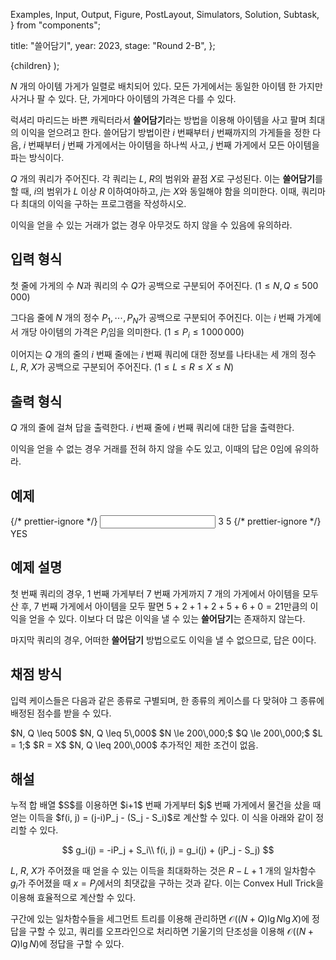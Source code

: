   Examples,
  Input,
  Output,
  Figure,
  PostLayout,
  Simulators,
  Solution,
  Subtask,
} from "components";

  title: "쓸어담기",
  year: 2023,
  stage: "Round 2-B",
};

  <PostLayout meta={meta}>{children}</PostLayout>
);

$N$ 개의 아이템 가게가 일렬로 배치되어 있다.
모든 가게에서는 동일한 아이템 한 가지만 사거나 팔 수 있다.
단, 가게마다 아이템의 가격은 다를 수 있다.

<div style={{ display: "flex" }}>
  <Figure
    src="/2023/16-1.7ac09d2d43cf272c.png"
    width={250}
  />
</div>

럭셔리 마리드는 바쁜 캐릭터라서 **쓸어담기**라는 방법을 이용해
아이템을 사고 팔며 최대의 이익을 얻으려고 한다.
쓸어담기 방법이란 $i$ 번째부터 $j$ 번째까지의 가게들을 정한 다음,
$i$ 번째부터 $j$ 번째 가게에서는 아이템을 하나씩 사고,
$j$ 번째 가게에서 모든 아이템을 파는 방식이다.

$Q$ 개의 쿼리가 주어진다.
각 쿼리는 $L$, $R$의 범위와 끝점 $X$로 구성된다.
이는 **쓸어담기**를 할 때, $i$의 범위가 $L$ 이상 $R$ 이하여아하고,
$j$는 $X$와 동일해야 함을 의미한다.
이때, 쿼리마다 최대의 이익을 구하는 프로그램을 작성하시오.

이익을 얻을 수 있는 거래가 없는 경우 아무것도 하지 않을 수 있음에 유의하라.


## 입력 형식

첫 줄에 가게의 수 $N$과 쿼리의 수 $Q$가 공백으로 구분되어 주어진다.
($1 \leq N, Q \leq 500\,000$)

그다음 줄에 $N$ 개의 정수 $P_1, \cdots, P_N$가 공백으로 구분되어 주어진다.
이는 $i$ 번째 가게에서 개당 아이템의 가격은 $P_i$임을 의미한다.
($1 \le P_i \le 1\,000\,000$)

이어지는 $Q$ 개의 줄의 $i$ 번째 줄에는
$i$ 번째 쿼리에 대한 정보를 나타내는
세 개의 정수 $L$, $R$, $X$가
공백으로 구분되어 주어진다.
($1 \le L \le R \le X \le N$)

## 출력 형식

$Q$ 개의 줄에 걸쳐 답을 출력한다. $i$ 번째 줄에 $i$ 번째 쿼리에 대한 답을 출력한다.

이익을 얻을 수 없는 경우 거래를 전혀 하지 않을 수도 있고,
이때의 답은 $0$임에 유의하라.

## 예제

<Examples>
  {/* prettier-ignore */}
  <Input>
3 5
  </Input>
  {/* prettier-ignore */}
  <Output>
YES
  </Output>
</Examples>

## 예제 설명

첫 번째 쿼리의 경우,
$1$ 번째 가게부터 $7$ 번째 가게까지 $7$ 개의 가게에서 아이템을 모두 산 후,
$7$ 번째 가게에서 아이템을 모두 팔면 $5+2+1+2+5+6+0 = 21$만큼의 이익을 얻을 수 있다.
이보다 더 많은 이익을 낼 수 있는 **쓸어담기**는 존재하지 않는다.

마지막 쿼리의 경우,
어떠한 **쓸어담기** 방법으로도 이익을 낼 수 없으므로,
답은 $0$이다.

## 채점 방식

입력 케이스들은 다음과 같은 종류로 구별되며,
한 종류의 케이스를 다 맞혀야 그 종류에 배정된 점수를 받을 수 있다.

<Subtask index={1} score={11}>
  $N, Q \leq 500$
</Subtask>
<Subtask index={2} score={12}>
  $N, Q \leq 5\,000$
</Subtask>
<Subtask index={3} score={33}>
  $N \le 200\,000;$ $Q \le 200\,000;$ $L = 1;$ $R = X$
</Subtask>
<Subtask index={4} score={23}>
  $N, Q \leq 200\,000$
</Subtask>
<Subtask index={5} score={21}>
  추가적인 제한 조건이 없음.
</Subtask>

## 해설

<Solution>
누적 합 배열 $S$를 이용하면 $i+1$ 번째 가게부터 $j$ 번째 가게에서 물건을 샀을 때 얻는 이득을 $f(i, j) = (j-i)P_j - (S_j - S_i)$로 계산할 수 있다.
이 식을 아래와 같이 정리할 수 있다.

$$
g_i(j) = -iP_j + S_i\\
f(i, j) = g_i(j) + (jP_j - S_j)
$$

$L$, $R$, $X$가 주어졌을 때 얻을 수 있는 이득을 최대화하는 것은
$R-L+1$ 개의 일차함수 $g_i$가 주어졌을 때 $x = P_j$에서의 최댓값을 구하는 것과 같다.
이는 Convex Hull Trick을 이용해 효율적으로 계산할 수 있다.

구간에 있는 일차함수들을 세그먼트 트리를 이용해 관리하면 $\mathcal{O}((N+Q) \lg N \lg X)$에 정답을 구할 수 있고,
쿼리를 오프라인으로 처리하면 기울기의 단조성을 이용해 $\mathcal{O}((N+Q) \lg N)$에 정답을 구할 수 있다.
</Solution>
